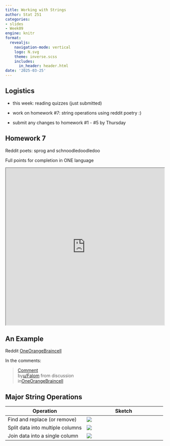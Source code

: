 ```yaml
---
title: Working with Strings
author: Stat 251
categories:
- slides
- Week09
engine: knitr
format:
  revealjs:
    navigation-mode: vertical
    logo: N.svg
    theme: inverse.scss
    includes:
      in_header: header.html
date: '2025-03-25'
---
```


## 


<h2 Welcome back from Spring Break!/>


## Logistics

- this week: reading quizzes (just submitted)

- work on homework #7: string operations using reddit poetry :)

- submit any changes to homework #1 - #5 by Thursday

## Homework 7

Reddit poets: sprog and schnoodledoodledoo

Full points for completion in ONE language

```{=html}
<iframe width="100%" height = "500px" src="https://unl-statistics.github.io/stat251/homework/07-strings.html"></iframe>
```


## An Example

Reddit [OneOrangeBraincell](https://www.reddit.com/r/OneOrangeBraincell/comments/1jizsmk/pumpkin_see_pumpkin_do)

In the comments:

```{=html}
<blockquote class="reddit-embed-bq" data-embed-height="469"><a href="https://www.reddit.com/r/OneOrangeBraincell/comments/1jizsmk/comment/mjj96sn/">Comment</a><br> by<a href="https://www.reddit.com/user/Falom/">u/Falom</a> from discussion<a href="https://www.reddit.com/r/OneOrangeBraincell/comments/1jizsmk/pumpkin_see_pumpkin_do/"></a><br> in<a href="https://www.reddit.com/r/OneOrangeBraincell/">OneOrangeBraincell</a></blockquote><script async="" src="https://embed.reddit.com/widgets.js" charset="UTF-8"></script>
```


## Major String Operations

Operation | Sketch
--- | ---
Find and replace (or remove) | ![](fig/find-and-replace.svg){fig-alt="A row of three boxes. In the next row, the middle box is replaced with a different, slightly larger box."}
Split data into multiple columns | ![](fig/split-cols.svg){fig-alt="A column consisting of multiple rows of three boxes. An arrow indicates a transition from the single column to multiple columns, each containing only one type of box."}
Join data into a single column | ![](fig/join-cols.svg){fig-alt="A set of three columns, each containing one type of box. An arrow indicates a transition whereby in each row, the three columns of data are combined into a single column."}

